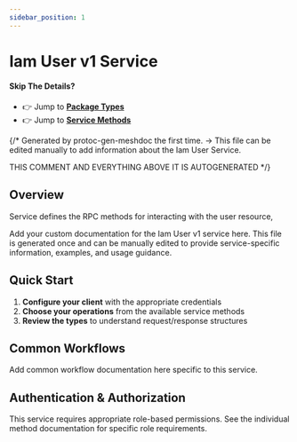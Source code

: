 ```yaml
---
sidebar_position: 1
---
```


# Iam User v1 Service

#### Skip The Details?
- 👉 Jump to **[Package Types](/docs/api-reference/iam/user/v1/type/index_meshdoc)**
- 👉 Jump to **[Service Methods](/docs/api-reference/iam/user/v1/service/index_meshdoc)**

{/*
Generated by protoc-gen-meshdoc the first time.
-> This file can be edited manually to add information about the Iam User Service.

THIS COMMENT AND EVERYTHING ABOVE IT IS AUTOGENERATED
*/}

## Overview

Service defines the RPC methods for interacting with the user resource,

Add your custom documentation for the Iam User v1 service here.
This file is generated once and can be manually edited to provide
service-specific information, examples, and usage guidance.

## Quick Start

1. **Configure your client** with the appropriate credentials
2. **Choose your operations** from the available service methods
3. **Review the types** to understand request/response structures

## Common Workflows

Add common workflow documentation here specific to this service.

## Authentication & Authorization

This service requires appropriate role-based permissions. 
See the individual method documentation for specific role requirements.